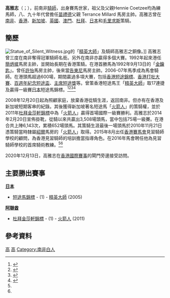{{Infobox Jockey
| subject_name   = 高雅志
| image   = File:Felix Coetzee.jpg
| caption = 高雅志策騎[[火箭人_(馬)|火箭人]]。
| english_name = Felix Coetzee
| date_of_birth  = {{birth_date_and _age|1959|03|07}}
| place_of_birth = [[南非|南非]][[德班|德班]]
| death_date     = 
| nationality = {{SAF}}
| death_place    =
| occupation     =前[[騎師|騎師]] 
| spouse = 
| children = 
| honours = 
|major_horse=[[精英大師|精英大師]]、[[幸運馬主|幸運馬主]]
|parents=}}

'''高雅志'''（{{lang-en|'''Felix Coetzee'''}}；{{bd|1959年|3月7日|catIdx=Coetzee, Felix}}），前南非[[騎師|騎師]]，出身賽馬世家，祖父及父親Hennie Coetzee均為練馬師，八、九十年代曾擔任[[苗禮德|苗禮德]]父親 Terrance Millard 馬房主帥。高雅志曾在[[南非|南非]]、[[香港|香港]]、[[新加坡|新加坡]]、[[英國|英國]]、[[澳門|澳門]]、[[杜拜|杜拜]]、[[日本|日本]]和[[毛里求斯|毛里求斯]]策騎。

==簡歷==
[[File:Statue_of_Silent_Witness.jpg|right]]的「[[精英大師|精英大師]]」及騎師高雅志之銅像。]]
高雅志曾三度在南非奪得冠軍騎師名銜。另外在南非亦贏得多個大賽。1992年起來港任[[簡炳墀|簡炳墀]]馬房主帥，並開始長期在香港策騎。在港首勝馬為1992年9月13日的「[[金鑰匙|金鑰匙]]」。曾任[[許怡|許怡]]馬房主帥，後來當[[告東尼|告東尼]]馬房主帥。2006-07年馬季成為馬會騎師。在港頭馬超過600場，期間贏過多項大賽，包括[[香港短途錦標|香港短途錦標]]、[[香港打吡大賽|香港打吡大賽]]、[[百週年紀念短途盃|百週年紀念短途盃]]、[[主席短途獎|主席短途獎]]等。曾策香港短途馬王「[[精英大師|精英大師]]」取17連捷及贏得一級賽[[日本|日本]]短途馬錦標。<ref>{{cite news |title=FELIX COETZEE |url=https://www.scmp.com/article/527493/felix-coetzee |accessdate=2021-12-16 |work=[[South_China_Morning_Post|South China Morning Post]] |date=2005-12-03}}</ref><ref>{{cite news |author1=Michael Cox |title=I walked away like a broken person, recalls Felix Coetzee of Silent Witness' upset |url=https://www.scmp.com/sport/racing/article/1784333/i-walked-away-broken-person-recalls-felix-coetzee-silent-witness-upset |accessdate=2021-12-16 |work=South China Morning Post |date=2015-05-02}}</ref><ref name=scmp20151003>{{cite news |author1=Michael Cox |title=Hong Kong racing great Felix Coetzee looks back on a career of highs and lows |url=https://www.scmp.com/sport/racing/article/1863858/felix-coetzee-affectionately-known-felix-cat-shares-his-wisdom-after |accessdate=2021-12-16 |work=South China Morning Post |date=2015-10-03}}</ref><ref name=scmp20181026>{{cite news |author1=Sam Agars |title=Cox Plate: Felix Coetzee relives Silent Witness shock and hopes Winx doesn’t meet same fate |url=https://www.scmp.com/sport/racing/article/2170347/cox-plate-felix-coetzee-relives-silent-witness-shock-and-hopes-winx |accessdate=2021-12-16 |work=South China Morning Post |date=2018-10-26}}</ref>

2008年12月20日起為照顧家庭，放棄香港從騎生涯，返回南非。但亦有在香港及新加坡短期客串的紀錄。其後獲得新加坡著名短途馬「[[火箭人_(馬)|火箭人]]」的策騎權，並於2011年[[杜拜金莎軒錦標|杜拜金莎軒錦標]]中為「[[火箭人_(馬)|火箭人]]」贏得首場國際一級賽勝利。高雅志於2014年2月20日宣佈掛靴，從騎以來共贏出3,508場頭馬，當中包括75場一級賽。在港合共上陣6,143次，累積652場頭馬。其策騎生涯最後一場頭馬於2010年11月21日憑策騎當時隸屬[[紹爾|紹爾]]馬房的「[[火箭人_(馬)|火箭人]]」取得。2015年8月出任[[香港賽馬會|香港賽馬會]]見習騎師學校的顧問，為香港見習騎師的培訓擔當指導角色。在2016年馬會聘任他為見習騎師學校的首席騎術教練。<ref name=scmp20151003/><ref name=scmp20181026/>

2020年12月13日，高雅志在[[2020年香港國際賽事|香港國際賽事]]的閘門旁邊接受訪問。

==主要勝出賽事==
{{flagicon|JPN}} '''[[日本|日本]]'''
{{HideH|一級賽勝利:}}
*[[短途馬錦標|短途馬錦標]]  - (1) - [[精英大師|精英大師]] (2005)

{{HideF}}
{{flagicon|UAE}} '''[[阿聯酋|阿聯酋]]'''
{{HideH|一級賽勝利:}}
*[[杜拜金莎軒錦標|杜拜金莎軒錦標]] - (1) - [[火箭人_(馬)|火箭人]] (2011)

{{HideF}}

==參考資料==
{{reflist}}
[[Category:南非騎師|高]]
[[Category:香港騎師|高]]
[[Category:南非白人|Category:南非白人]]